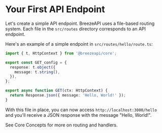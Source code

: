 # Your First API Endpoint

Let's create a simple API endpoint. BreezeAPI uses a file-based routing system. Each file in the `src/routes` directory corresponds to an API endpoint.

Here's an example of a simple endpoint in `src/routes/hello/route.ts`:

```ts
import { t, HttpContext } from '@breezeapi/core';

export const GET_config = {
  response: t.object({
    message: t.string(),
  }),
};

export async function GET(ctx: HttpContext) {
  return Response.json({ message: 'Hello, World!' });
}
```

With this file in place, you can now access `http://localhost:3000/hello` and you'll receive a JSON response with the message "Hello, World!".

See Core Concepts for more on routing and handlers. 